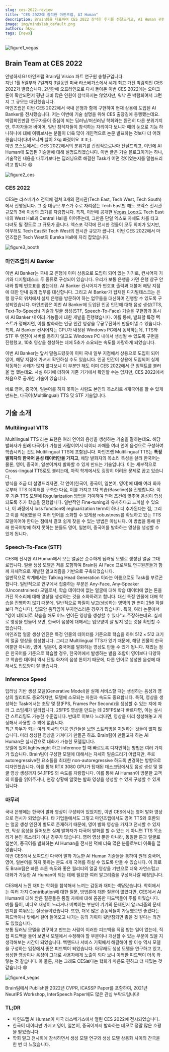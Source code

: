 ```yaml
---
slug: ces-2022-review
title: "CES 2022에 참석한 마인즈랩, AI Human"
description: Brain팀을 대표하여 CES 2022 참석한 후기를 전달드리고, AI Human 관련한 Brain팀의 연구를 소개합니다.
image: img/mindslab_default.png
authors: hkyu
tags: [news]
---
```







<img className={styles.figCenter} src={figVegasStart} alt="figure1_vegas" />



## Brain Team at CES 2022 

안녕하세요! 마인즈랩 Brain팀 Vision 파트 연구원 송형규입니다.  
지난 1월 5일부터 7일까지 3일동안 미국 라스베가스에서 세계 최고 가전 박람회인 CES 2022가 열렸습니다. 2년만에 오프라인으로 다시 돌아온 이번 CES 2022에는 오미크론이 확산되면서 평년 대비 많은 인원이 참석하지는 않았지만, 워낙 큰 박람회여서 그런지 그 규모는 대단했습니다.  
마인즈랩은 이번 CES 2022에서 국내 은행과 함께 구현하여 현재 상용에 도입된 AI Banker를 전시했습니다. 저는 이번에 기술 설명을 위해 CES 출장길에 동행했는데요. 박람회인만큼 연구자들이 중심이 되는 딥러닝/머신러닝 학회와는 완전히 다른 분위기지만, 투자자들과 바이어, 일반 참석자들이 참석하는 자리이다 보니까 매의 눈으로 기능 하나하나에 대해 여쭤보시는 분들이 더욱 많아 개인적으로 논문 발표하는 것보다 더 어려웠습니다(다녀오니까 살이 2kg 빠졌어요 ㅎㅎ;).  
이번 포스트에서는 CES 2022에서의 분위기를 간접적으로나마 전달드리고, 이번에 AI Human에 도입된 기술들에 대해 설명드리겠습니다. 이번 글은 기술 블로그이기는 하나, 기술적인 내용을 다루기보다는 딥러닝으로 해결한 Task가 어떤 것이었는지를 말씀드리려고 합니다 :smile:

<img className={styles.figCenter} src={figCes} alt="figure2_ces" />


### CES 2022

CES는 라스베가스 전역에 걸쳐 3개의 전시관(Tech East, Tech West, Tech South)에서 진행됩니다. 그 중 대규모 부스가 주로 자리잡는 Tech East만 해도 코엑스 전시관 규모의 3배 이상의 크기를 자랑합니다. 특히, 이번에 공개한 [Vegas Loop](https://www.boringcompany.com/vegas-loop)도 Tech East 내의 West Hall과 Central Hall을 이어주는데, 그만큼 단일 엑스포 자체도 차를 타고 다녀도 될 정도로 그 규모가 큽니다. 엑스포 각각에 전시한 것들이 모두 의미가 있지만, 아무래도 Tech East와 Tech West의 전시관 규모가 큽니다. 이번 CES 2022에서 마인즈랩은 Tech West의 Eureka Hall에 자리 잡았습니다.

<img className={styles.figCenter} src={figBooth} alt="figure3_booth" />


### 마인즈랩의 AI Banker

이번 AI Banker는 국내 모 은행에 이미 상용으로 도입이 되어 있는 기기로, 컨시어지 기기와 디지털데스크 두 종류로 구성되어 있습니다. 우리가 보통 은행을 가면 은행 창구 안내와 함께 번호표를 뽑는데요. AI Banker 컨시어지가 번호표 출력과 더불어 해당 지점에 대한 안내 등의 업무를 대신합니다. 그리고 AI Banker가 탑재된 디지털데스크는 은행 창구의 위치에서 실제 은행을 방문하여 하는 업무들을 대신하여 진행할 수 있도록 구성되었습니다. 마인즈랩은 이번 AI Banker에 도입된 인공 인간에 대해 음성 생성(TTS, Text-To-Speech) 기술과 얼굴 생성(STF, Speech-To-Face) 기술을 구현함과 동시에 AI Banker 내 여러 기능들에 대한 개발을 진행했습니다. 이를 통해, 발화할 특정 텍스트가 정해지면, 이를 발화하는 인공 인간 영상을 무궁무진하게 만들어낼 수 있습니다. 특히, AI Banker 컨시어지는 GPU가 내장된 Windows PC에서 동작하는데, TTS와 STF 두 엔진이 서버를 통하지 않고도 Windows PC 내에서 생성될 수 있도록 구현을 진행했고, 10초 영상을 생성하는 데에 5초가 소요되는 속도를 자랑하게 되었습니다.  

이번 AI Banker는 앞서 말씀드렸듯이 이미 국내 일부 지점에서 상용으로 도입이 되어 있어, 해당 지점에 가셔서 확인하실 수도 있습니다. 인공 인간이 상용에 도입되어 실제 작동하는 사례가 많지 않다보니 이 부분만 해도 이미 CES 2022에서 큰 임팩트를 불러올 법 했는데요. 사실 여기에 더하여 기존 기기에서 확인할 수는 없지만, CES 2022에서 처음으로 공개한 기술이 있습니다.

바로 영어, 중국어, 일본어를 하지 못하는 사람도 본인의 목소리로 4개국어를 할 수 있게 만드는, 다국어(Multilingual) TTS 및 STF 기술입니다.

## 기술 소개

### Multilingual VITS

Multilingual TTS 라는 표현은 여러 언어의 음성을 생성하는 기술을 말하는데요. 해당 발화자가 원래 다국어가 가능한 사람이여서 데이터 자체를 여러 언어 음성으로 구성하여 학습시키는 것도 Multilingual TTS에 포함됩니다. 마인즈랩 Multilingual TTS는 **특정 발화자의 한국어 음성 데이터만을 가지고**, 해당 발화자의 목소리 특성을 살려 한국어는 물론, 영어, 중국어, 일본어까지 발화할 수 있게 만드는 기술입니다. 이는 세부적으로 Cross-lingual TTS로도 불리는데, 아직 학계에서도 굉장히 어려운 문제로 꼽고 있습니다.  
방식을 조금 더 설명드리자면, 각 언어(한국어, 중국어, 일본어, 영어)에 대해 여러 화자로부터 TTS 데이터를 구축한 다음, 이를 가지고 1차 학습(Baseline)을 진행합니다. 이후 기존 TTS 모델에 Regularization 방법을 가미하여 언어 조건에 맞추어 음성이 합성되도록 추가 학습을 진행합니다. 일반적인 Fine-tuning과 유사하다고 느끼실 수 있으나, 이 과정에서 loss function에 regluarization term이 하나 더 추가된다는 점, 그리고 이를 적용했을 때 여러 언어를 소화할 수 있게끔 robustness를 확보하고 있는 TTS 모델이어야 한다는 점에서 결코 쉽게 찾을 수 있는 방법은 아닙니다. 이 방법을 통해 원래 한국어밖에 하지 못하는 분들도 영어, 일본어, 중국어를 발화하는 영상을 생성할 수 있게 됩니다.

### Speech-To-Face (STF)

CES에 전시한 AI Human에서 보는 얼굴은 순수하게 딥러닝 모델로 생성된 얼굴 그대로입니다. 얼굴 생성 모델은 저를 포함하여 Brain팀 AI Face 프로젝트 연구원분들과 함께 자체적으로 개발한 알고리즘을 기반으로 구축되었습니다.  
일반적으로 학계에서는 Talking Head Generation 이라는 이름으로도 Task를 부르곤 합니다. 일반적으로 연구에서 집중하는 부분은 Any-Face, Any-Speaker (Unconstrained) 모델로서, 학습 데이터에 없는 얼굴에 대해 학습 데이터에 없는 톤을 가진 목소리에 대해 영상을 생성하는 것을 소화하려고 합니다. 대신 특정 인물에 대해 학습을 진행하지 않기 때문에, 일반적으로 화질이 낮고(생성하는 영역의 한 변이 256 픽셀보다 적습니다), 입모양 움직임이 부자연스러운 경우가 많습니다. 특히, 여러 논문에서 "영어 데이터로 학습을 해도 어느 언어든 영상을 생성할 수 있다"고 주장하는데요. 실제로 영상을 만들어 보면, 한국어 음성에 대해서는 입모양이 잘 맞지 않는 것을 확인할 수 있습니다.  
마인즈랩 얼굴 생성 엔진은 특정 인물의 데이터를 기준으로 학습을 하여 $512 \times 512$ 크기의 얼굴 영상을 생성합니다. 그리고 Multilingual TTS가 있기 때문에, 해당 인물이 한국어뿐만 아니라, 영어, 일본어, 중국어를 발화하는 영상도 만들 수 있게 됩니다. 재밌는 점은 한국어를 기준으로 학습할 경우, 한국어에서 발생하는 발음 조합이 영어보다 다양하고 학습한 데이터 역시 단일 화자의 음성 톤이기 때문에, 다른 언어로 생성한 음성에 대해서도 입모양이 잘 맞습니다.  

### Inference Speed

딥러닝 기반 생성 모델(Generative Model)을 실제 서비스할 때는 생성하는 음성과 영상의 퀄리티도 중요하지만, 모델에 소모되는 자원과 속도도 중요합니다. 특히, 영상을 생성하는 Task에서는 초당 몇 장(FPS, Frames Per Second)을 생성할 수 있는 지에 따라 그 쓰임새가 달라집니다. 25FPS 영상을 만드는 데 25FPS보다 빠르다면, 이는 실시간 스트리밍도 가능한 수준입니다. 반대로 이보다 느리다면, 영상을 미리 생성해놓고 캐싱해서 사용할 수 밖에 없습니다.  
최근 화두가 되는 여러 회사의 인공 인간들을 보면 스트리밍을 지원하는 것들이 많지 않습니다. 미리 생성한 영상을 가져다가 만들곤 하죠. Brain팀이 만들고자 하는 AI Human은 실시간으로 대화가 가능한 모델입니다.  
모델에 있어 lightweight 하고 inference 할 때 빠르도록 디자인하는 방법은 여러 가지가 있습니다. Brain팀이 구성한 모델에 대해서는 자세히 말씀드리기 어렵지만, 주로 autoregressive한 요소들을 최대한 non-autoregressive 하도록 변경하는 방향으로 디자인했습니다. 이를 통해 RTX 3080 GPU가 탑재된 데스크탑에서도 음성 생성 및 얼굴 영상 생성까지 54.1FPS 의 속도를 자랑합니다. 이를 통해 AI Human이 방문한 고객의 이름을 읽어주거나, 현장 상황에 알맞는 발화 영상을 생성할 수 있게 구성할 수 있게 됩니다.

### 마무리

국내 은행에는 한국어 발화 영상이 구성되어 있었지만, 이번 CES에서는 영어 발화 영상으로 전시가 되었습니다. 타 기업들에서도 그렇고 마인즈랩에서도 영어 TTS와 호환되는 얼굴 생성 엔진이 별도로 존재하기 때문에, 영어 발화 영상을 가지고 전시할 수 있지만, 막상 음성을 들어보면 실제 발화자가 다국어 발화를 할 수 있는 게 아니면 TTS 목소리가 본인 목소리가 아닌 경우가 많습니다. 영어 영상 뿐만 아니라, 동일한 톤과 얼굴로 일본어, 중국어를 발화하는 AI Human을 전시한 덕에 더욱 많은 분들로부터 이목을 끌었습니다.  
이번 CES에서 보여드린 다국어 발화 가능한 AI Human 기술들을 통하여 원래 중국어, 영어, 일본어를 하지 못하는 분도 4개 국어를 하실 수 있도록 만들 수 있습니다. 이 외로도 Brain팀은 빠른 추론 속도와 좋은 퀄리티의 얼굴 영상을 기반으로 더욱 자연스럽고 대화가 가능한 AI Human이 되는 데에 필요한 여러 알고리즘을 구성해나갈 예정입니다.  

CES에서 느낀 재미는 학회를 참석해서 느끼는 감동과 재미는 색달랐습니다. 학회에서는 여러 가지 Contribution에 대한 질문, 방법론에 대한 질문이 많았다면, CES에서 AI Human에 대해 받은 질문들은 품질 자체에 대해 꼼꼼한 피드백들이 주를 이뤘습니다. 예를 들어, 비디오 재생이 느리거나 버벅이는 부분이 기기의 문제인지 알고리즘의 문제인지를 여쭤보는 질문들이었습니다. 또한, 더욱 많은 손동작들이 가능했으면 좋겠다는 피드백이나 밖에서 걸어 들어오고 나가는 등의 기획이 뒷받침되면 좋을 것 같다는 의견도 있었습니다.  
보통 딥러닝 모델을 연구하고 만드는 사람이 이러한 피드백을 직접 받는 일이 없는데, 직접 피드백을 들어 보면서 모델에서 수정해야 할 부분이나 개선할 수 있는 부분이 있을 지 생각해보는 시간이 되었습니다. 백엔드나 서비스 기획에서 해결해야 할 이슈 역시 모델을 구성하는 입장에서 좋은 피드백이 되었습니다. 아무래도 생성 모델을 연구하고 있고, 생성한 영상이나 음성이 그대로 사용자에게 노출이 되다 보니 이러한 피드백이 더욱 와닿는 것 같습니다. 아 물론, 저는 그래도 CES보다는 학회가 마음도 편하고 더 재밌는 것 같습니다 :smile:  

<img className={styles.figCenter} src={figVegasEnd} alt="figure4_vegas" />


Brain팀에서 Publish한 2022년 CVPR, ICASSP Paper를 포함하여, 2021년 NeurIPS Workshop, InterSpeech Paper에도 많은 관심 부탁드립니다!



### TL;DR

- 마인즈랩 AI Human이 미국 라스베가스에서 열린 CES 2022에 전시되었습니다.
- 한국어 데이터만 가지고 영어, 일본어, 중국어까지 발화하는 데모로 정말 많은 호평을 받았습니다.
- 학회 말고 전시회에 참석하면서 생성 모델 연구와 생성 모델 상용화 사이의 간극을 한 번 더 느꼈습니다.